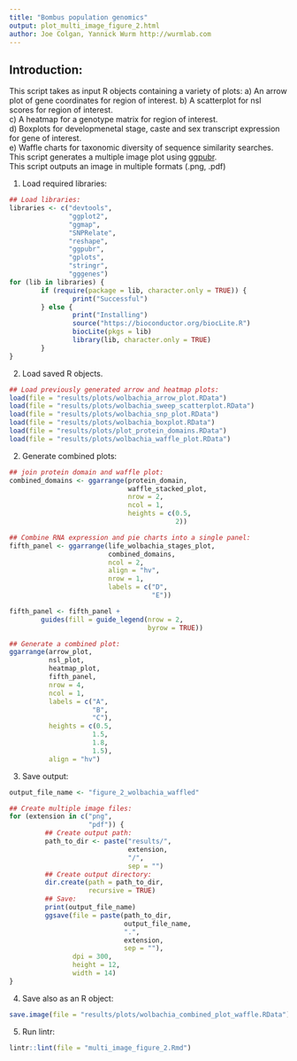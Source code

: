 ```yaml
---
title: "Bombus population genomics"
output: plot_multi_image_figure_2.html
author: Joe Colgan, Yannick Wurm http://wurmlab.com
---
```


## Introduction:
This script takes as input R objects containing a variety of plots:
a) An arrow plot of gene coordinates for region of interest. 
b) A scatterplot for nsl scores for region of interest.  
c) A heatmap for a genotype matrix for region of interest.  
d) Boxplots for developmenetal stage, caste and sex transcript expression for gene of interest.  
e) Waffle charts for taxonomic diversity of sequence similarity searches.  
This script generates a multiple image plot using [ggpubr](http://www.sthda.com/english/articles/24-ggpubr-publication-ready-plots/).  
This script outputs an image in multiple formats (.png, .pdf)

1. Load required libraries:

```r
## Load libraries:
libraries <- c("devtools",
               "ggplot2",
               "ggmap",
               "SNPRelate",
               "reshape",
               "ggpubr",
               "gplots",
               "stringr",
               "gggenes")
for (lib in libraries) {
        if (require(package = lib, character.only = TRUE)) {
                print("Successful")
        } else {
                print("Installing")
                source("https://bioconductor.org/biocLite.R")
                biocLite(pkgs = lib)
                library(lib, character.only = TRUE)
        }
}
```

2. Load saved R objects.

```r
## Load previously generated arrow and heatmap plots:
load(file = "results/plots/wolbachia_arrow_plot.RData")
load(file = "results/plots/wolbachia_sweep_scatterplot.RData")
load(file = "results/plots/wolbachia_snp_plot.RData")
load(file = "results/plots/wolbachia_boxplot.RData")
load(file = "results/plots/plot_protein_domains.RData")
load(file = "results/plots/wolbachia_waffle_plot.RData")
```

2. Generate combined plots:

```r
## join protein domain and waffle plot:
combined_domains <- ggarrange(protein_domain,
                              waffle_stacked_plot,
                              nrow = 2,
                              ncol = 1,
                              heights = c(0.5,
                                          2))

## Combine RNA expression and pie charts into a single panel:
fifth_panel <- ggarrange(life_wolbachia_stages_plot,
                         combined_domains,
                         ncol = 2,
                         align = "hv",
                         nrow = 1,
                         labels = c("D",
                                    "E"))

fifth_panel <- fifth_panel +
        guides(fill = guide_legend(nrow = 2,
                                   byrow = TRUE))

## Generate a combined plot:
ggarrange(arrow_plot,
          nsl_plot,
          heatmap_plot,
          fifth_panel,
          nrow = 4,
          ncol = 1,
          labels = c("A",
                     "B",
                     "C"),
          heights = c(0.5,
                     1.5,
                     1.8,
                     1.5),
          align = "hv")
```

3. Save output:

```r
output_file_name <- "figure_2_wolbachia_waffled"

## Create multiple image files:
for (extension in c("png",
                    "pdf")) {
         ## Create output path:
         path_to_dir <- paste("results/",
                              extension,
                              "/",
                              sep = "")
         ## Create output directory:
         dir.create(path = path_to_dir,
                    recursive = TRUE)
         ## Save:
         print(output_file_name)
         ggsave(file = paste(path_to_dir,
                             output_file_name,
                             ".",
                             extension,
                             sep = ""),
                dpi = 300,
                height = 12,
                width = 14)
}
```

4. Save also as an R object:

```r
save.image(file = "results/plots/wolbachia_combined_plot_waffle.RData")
```

5. Run lintr:

```r
lintr::lint(file = "multi_image_figure_2.Rmd")
```
